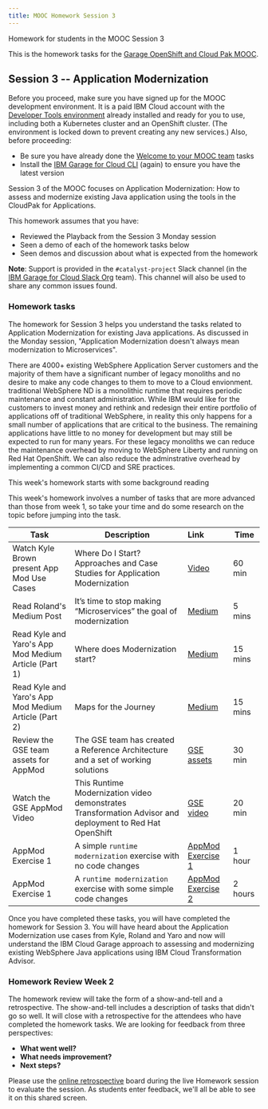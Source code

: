```yaml
---
title: MOOC Homework Session 3
---
```


<PageDescription>

Homework for students in the MOOC Session 3

</PageDescription>

This is the homework tasks for the [Garage OpenShift and Cloud Pak MOOC](https://www.onlinedigitallearning.com/course/view.php?id=5631).

## Session 3 -- Application Modernization

<InlineNotification>

Before you proceed, make sure you have signed up for the MOOC development environment. It is a paid IBM Cloud account with the [Developer Tools environment](/overview) already installed and ready for you to use, including both a Kubernetes cluster and an OpenShift cluster. (The environment is locked down to prevent creating any new services.) Also, before proceeding:
- Be sure you have already done the [Welcome to your MOOC team](/homework/teams) tasks
- Install the [IBM Garage for Cloud CLI](/getting-started/cli) (again) to ensure you have the latest version

</InlineNotification>

Session 3 of the MOOC focuses on Application Modernization: How to assess and modernize existing Java application using the tools in the CloudPak for Applications.

This homework assumes that you have:
 - Reviewed the Playback from the Session 3 Monday session
 - Seen a demo of each of the homework tasks below
 - Seen demos and discussion about what is expected from the homework

<InlineNotification>

**Note**: Support is provided in the `#catalyst-project` Slack channel (in the [IBM Garage for Cloud Slack Org](http://ibm-garage.slack.com) team). This channel will also be used to share any common issues found.

</InlineNotification>

### Homework tasks

The homework for Session 3 helps you understand the tasks related to Application Modernization for existing Java applications. As discussed in the Monday session, "Application Modernization doesn't always mean modernization to Microservices".

There are 4000+ existing WebSphere Application Server customers and the majority of them have a significant number of legacy monoliths and no desire to make any code changes to them to move to a Cloud envionment. traditional WebSphere ND is a monolithic runtime that requires periodic maintenance and constant administration. While IBM would like for the customers to invest money and rethink and redesign their entire portfolio of applications off of traditional WebSphere, in reality this only happens for a small number of applications that are critical to the business. The remaining applications have little to no money for development but may still be expected to run for many years. For these legacy monoliths we can reduce the maintenance overhead by moving to WebSphere Liberty and running on Red Hat OpenShift. We can also reduce the adminstrative overhead by implementing a common CI/CD and SRE practices.

This week's homework starts with some background reading

This week's homework involves a number of tasks that are more advanced than those from week 1, so take your time and do some research on the topic before jumping into the task.

| Task                            | Description         | Link        | Time    |
| --------------------------------| ------------------  |:----------- |---------|
| Watch Kyle Brown present App Mod Use Cases| Where Do I Start? Approaches and Case Studies for Application Modernization | [Video](https://www.ustream.tv/recorded/124074109) | 60 min |
| Read Roland's Medium Post | It’s time to stop making “Microservices” the goal of modernization |[Medium](https://medium.com/ibm-garage/its-time-to-stop-making-microservices-the-goal-of-modernization-71758b400287) | 5 mins |
| Read Kyle and Yaro's App Mod Medium Article (Part 1) | Where does Modernization start? |[Medium](https://medium.com/ibm-garage/the-steps-to-application-modernization-for-the-cloud-part-1-7ac07515dc16) | 15 mins |
| Read Kyle and Yaro's App Mod Medium Article (Part 2) | Maps for the Journey | [Medium](https://medium.com/ibm-garage/maps-for-the-journey-950153ed39ce) | 15 mins |
| Review the GSE team assets for AppMod | The GSE team has created a Reference Architecture and a set of working solutions | [GSE assets](https://ibm-cloud-architecture.github.io/cloudpak-for-applications/) | 30 min |
| Watch the GSE AppMod Video | This Runtime Modernization video demonstrates Transformation Advisor and deployment to Red Hat OpenShift | [GSE video](https://mediacenter.ibm.com/media/Cloud+Pak+for+Applications+-+WebSphere+Runtime+Modernization/1_x1xntvmz) | 20 min |
| AppMod Exercise 1 | A simple `runtime modernization` exercise with no code changes | [AppMod Exercise 1](/practical/appmod-exercise1) | 1 hour |
| AppMod Exercise 1 | A `runtime modernization` exercise with some simple code changes | [AppMod Exercise 2](/practical/appmod-exercise2) | 2 hours |

Once you have completed these tasks, you will have completed the homework for Session 3. You will have heard about the Application Modernization use cases from Kyle, Roland and Yaro and now will understand the IBM Cloud Garage approach to assessing and modernizing existing WebSphere Java applications using IBM Cloud Transformation Advisor.

### Homework Review Week 2

The homework review will take the form of a show-and-tell and a retrospective. The show-and-tell includes a description of tasks that didn't go so well. It will close with a retrospective for the attendees who have completed the homework tasks. We are looking for feedback from three perspectives:

- **What went well?**
- **What needs improvement?**
- **Next steps?**

Please use the [online retrospective](https://reetro-io.herokuapp.com/board/5dc4fca0074a5400170d9c93/5dc4fca0074a5400170d9c95) board during the live Homework session to evaluate the session. As students enter feedback, we'll all be able to see it on this shared screen.
